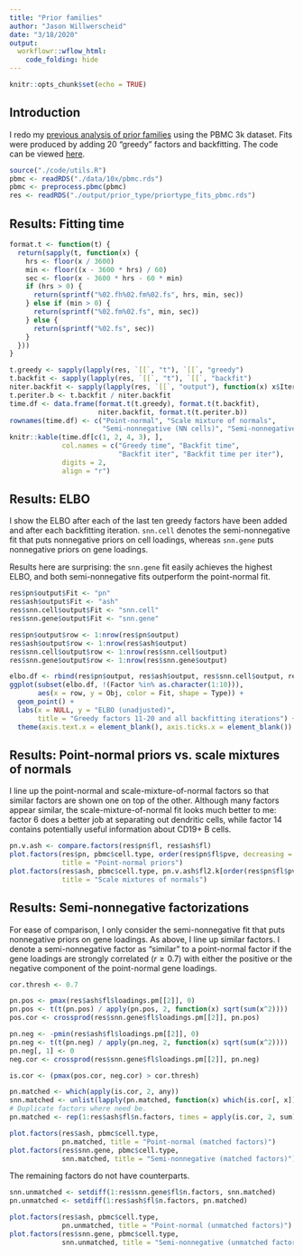 ```yaml
---
title: "Prior families"
author: "Jason Willwerscheid"
date: "3/18/2020"
output:
  workflowr::wflow_html:
    code_folding: hide
---
```


```r
knitr::opts_chunk$set(echo = TRUE)
```

## Introduction

I redo my [previous analysis of prior families](prior_type.html) using the PBMC 3k dataset. Fits were produced by adding 20 "greedy" factors and backfitting. The code can be viewed [here](https://github.com/willwerscheid/scFLASH/blob/master/code/prior_type/priortype_fits_pbmc.R).

```r
source("./code/utils.R")
pbmc <- readRDS("./data/10x/pbmc.rds")
pbmc <- preprocess.pbmc(pbmc)
res <- readRDS("./output/prior_type/priortype_fits_pbmc.rds")
```

## Results: Fitting time

```r
format.t <- function(t) {
  return(sapply(t, function(x) {
    hrs <- floor(x / 3600)
    min <- floor((x - 3600 * hrs) / 60)
    sec <- floor(x - 3600 * hrs - 60 * min)
    if (hrs > 0) {
      return(sprintf("%02.fh%02.fm%02.fs", hrs, min, sec))
    } else if (min > 0) {
      return(sprintf("%02.fm%02.fs", min, sec))
    } else {
      return(sprintf("%02.fs", sec))
    }
  }))
}

t.greedy <- sapply(lapply(res, `[[`, "t"), `[[`, "greedy")
t.backfit <- sapply(lapply(res, `[[`, "t"), `[[`, "backfit")
niter.backfit <- sapply(lapply(res, `[[`, "output"), function(x) x$Iter[nrow(x)])
t.periter.b <- t.backfit / niter.backfit
time.df <- data.frame(format.t(t.greedy), format.t(t.backfit),
                      niter.backfit, format.t(t.periter.b))
rownames(time.df) <- c("Point-normal", "Scale mixture of normals",
                       "Semi-nonnegative (NN cells)", "Semi-nonnegative (NN genes)")
knitr::kable(time.df[c(1, 2, 4, 3), ],
             col.names = c("Greedy time", "Backfit time",
                           "Backfit iter", "Backfit time per iter"),
             digits = 2,
             align = "r")
```

## Results: ELBO

I show the ELBO after each of the last ten greedy factors have been added and after each backfitting iteration. `snn.cell` denotes the semi-nonnegative fit that puts nonnegative priors on cell loadings, whereas `snn.gene` puts nonnegative priors on gene loadings.

Results here are surprising: the `snn.gene` fit easily achieves the highest ELBO, and both semi-nonnegative fits outperform the point-normal fit. 

```r
res$pn$output$Fit <- "pn"
res$ash$output$Fit <- "ash"
res$snn.cell$output$Fit <- "snn.cell"
res$snn.gene$output$Fit <- "snn.gene"

res$pn$output$row <- 1:nrow(res$pn$output)
res$ash$output$row <- 1:nrow(res$ash$output)
res$snn.cell$output$row <- 1:nrow(res$snn.cell$output)
res$snn.gene$output$row <- 1:nrow(res$snn.gene$output)

elbo.df <- rbind(res$pn$output, res$ash$output, res$snn.cell$output, res$snn.gene$output)
ggplot(subset(elbo.df, !(Factor %in% as.character(1:10))), 
       aes(x = row, y = Obj, color = Fit, shape = Type)) +
  geom_point() +
  labs(x = NULL, y = "ELBO (unadjusted)",
       title = "Greedy factors 11-20 and all backfitting iterations") +
  theme(axis.text.x = element_blank(), axis.ticks.x = element_blank())
```

## Results: Point-normal priors vs. scale mixtures of normals

I line up the point-normal and scale-mixture-of-normal factors so that similar factors are shown one on top of the other. Although many factors appear similar, the scale-mixture-of-normal fit looks much better to me: factor 6 does a better job at separating out dendritic cells, while factor 14 contains potentially useful information about CD19+ B cells.

```r
pn.v.ash <- compare.factors(res$pn$fl, res$ash$fl)
plot.factors(res$pn, pbmc$cell.type, order(res$pn$fl$pve, decreasing = TRUE), 
             title = "Point-normal priors")
plot.factors(res$ash, pbmc$cell.type, pn.v.ash$fl2.k[order(res$pn$fl$pve, decreasing = TRUE)],
             title = "Scale mixtures of normals")
```

## Results: Semi-nonnegative factorizations

For ease of comparison, I only consider the semi-nonnegative fit that puts nonnegative priors on gene loadings. As above, I line up similar factors. I denote a semi-nonnegative factor as "similar" to a point-normal factor if the gene loadings are strongly correlated ($r \ge 0.7$) with either the positive or the negative component of the point-normal gene loadings. 

```r
cor.thresh <- 0.7

pn.pos <- pmax(res$ash$fl$loadings.pm[[2]], 0)
pn.pos <- t(t(pn.pos) / apply(pn.pos, 2, function(x) sqrt(sum(x^2))))
pos.cor <- crossprod(res$snn.gene$fl$loadings.pm[[2]], pn.pos)

pn.neg <- -pmin(res$ash$fl$loadings.pm[[2]], 0)
pn.neg <- t(t(pn.neg) / apply(pn.neg, 2, function(x) sqrt(sum(x^2))))
pn.neg[, 1] <- 0
neg.cor <- crossprod(res$snn.gene$fl$loadings.pm[[2]], pn.neg)

is.cor <- (pmax(pos.cor, neg.cor) > cor.thresh)

pn.matched <- which(apply(is.cor, 2, any))
snn.matched <- unlist(lapply(pn.matched, function(x) which(is.cor[, x])))
# Duplicate factors where need be.
pn.matched <- rep(1:res$ash$fl$n.factors, times = apply(is.cor, 2, sum))

plot.factors(res$ash, pbmc$cell.type,
             pn.matched, title = "Point-normal (matched factors)")
plot.factors(res$snn.gene, pbmc$cell.type,
             snn.matched, title = "Semi-nonnegative (matched factors)")
```

The remaining factors do not have counterparts. 

```r
snn.unmatched <- setdiff(1:res$snn.gene$fl$n.factors, snn.matched)
pn.unmatched <- setdiff(1:res$ash$fl$n.factors, pn.matched)

plot.factors(res$ash, pbmc$cell.type,
             pn.unmatched, title = "Point-normal (unmatched factors)")
plot.factors(res$snn.gene, pbmc$cell.type,
             snn.unmatched, title = "Semi-nonnegative (unmatched factors)")
```
